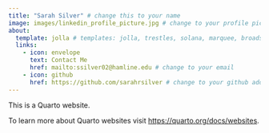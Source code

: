 ```yaml
---
title: "Sarah Silver" # change this to your name
image: images/linkedin_profile_picture.jpg # change to your profile pic
about:
  template: jolla # templates: jolla, trestles, solana, marquee, broadside
  links: 
    - icon: envelope
      text: Contact Me
      href: mailto:ssilver02@hamline.edu # change to your email
    - icon: github
      href: https://github.com/sarahrsilver # change to your github address
---
```


This is a Quarto website.

To learn more about Quarto websites visit <https://quarto.org/docs/websites>.

